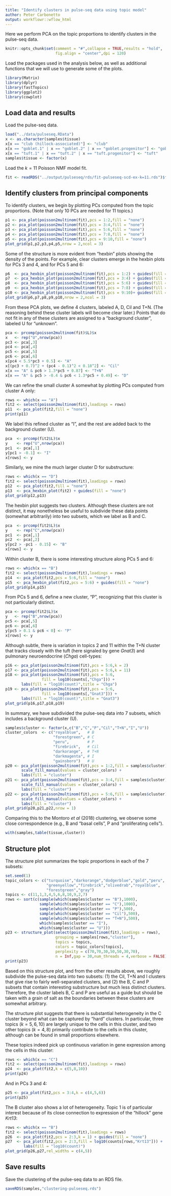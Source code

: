 ```yaml
---
title: "Identify clusters in pulse-seq data using topic model"
author: Peter Carbonetto
output: workflowr::wflow_html
---
```


Here we perform PCA on the topic proportions to identify clusters in
the pulse-seq data. 

```r
knitr::opts_chunk$set(comment = "#",collapse = TRUE,results = "hold",
                      fig.align = "center",dpi = 120)
```

Load the packages used in the analysis below, as well as additional
functions that we will use to generate some of the plots.

```r
library(Matrix)
library(dplyr)
library(fastTopics)
library(ggplot2)
library(cowplot)
```

Load data and results
---------------------

Load the pulse-seq data.

```r
load("../data/pulseseq.RData")
x <- as.character(samples$tissue)
x[x == "club (hillock-associated)"] <- "club"
x[x == "goblet.1" | x == "goblet.2" | x == "goblet.progenitor"] <- "goblet"
x[x == "tuft.1" | x == "tuft.2" | x == "tuft.progenitor"] <- "tuft"
samples$tissue <- factor(x)
```

Load the $k = 11$ Poisson NMF model fit.

```r
fit <- readRDS("../output/pulseseq/rds/fit-pulseseq-scd-ex-k=11.rds")$fit
```

Identify clusters from principal components
-------------------------------------------

To identify clusters, we begin by plotting PCs computed from the topic
proportions. (Note that only 10 PCs are needed for 11 topics.)

```r
p1 <- pca_plot(poisson2multinom(fit),pcs = 1:2,fill = "none")
p2 <- pca_plot(poisson2multinom(fit),pcs = 3:4,fill = "none")
p3 <- pca_plot(poisson2multinom(fit),pcs = 5:6,fill = "none")
p4 <- pca_plot(poisson2multinom(fit),pcs = 7:8,fill = "none")
p5 <- pca_plot(poisson2multinom(fit),pcs = 9:10,fill = "none")
plot_grid(p1,p2,p3,p4,p5,nrow = 2,ncol = 3)
```

Some of the structure is more evident from "hexbin" plots showing the
density of the points. For example, clear clusters emerge in the
hexbin plots for PCs 3 and 4, and for PCs 5 and 6:

```r
p6  <- pca_hexbin_plot(poisson2multinom(fit),pcs = 1:2) + guides(fill = "none")
p7  <- pca_hexbin_plot(poisson2multinom(fit),pcs = 3:4) + guides(fill = "none")
p8  <- pca_hexbin_plot(poisson2multinom(fit),pcs = 5:6) + guides(fill = "none")
p9  <- pca_hexbin_plot(poisson2multinom(fit),pcs = 7:8) + guides(fill = "none")
p10 <- pca_hexbin_plot(poisson2multinom(fit),pcs = 9:10)+ guides(fill = "none")
plot_grid(p6,p7,p8,p9,p10,nrow = 2,ncol = 3)
```

From these PCA plots, we define 4 clusters, labeled A, D, Cil and
T+N. (The reasoning behind these cluster labels will become clear
later.) Points that do not fit in any of these clusters are assigned
to a "background cluster", labeled U for "unknown".

```r
pca <- prcomp(poisson2multinom(fit)$L)$x
x   <- rep("U",nrow(pca))
pc3 <- pca[,3]
pc4 <- pca[,4]
pc5 <- pca[,5]
pc6 <- pca[,6]
x[pc4 < 5.5*pc3 + 0.5] <- "A"
x[(pc3 + 0.7)^2 + (pc4 - 0.1)^2 < 0.18^2] <- "Cil"
x[x == "A" & pc6 > 1.3*pc5 + 0.87] <- "T+N"
x[x == "A" & pc5 > -0.4 & pc6 < 1.3*pc5 + 0.49] <- "D"
```

We can refine the small cluster A somewhat by plotting PCs computed
from cluster A only:

```r
rows <- which(x == "A")
fit2 <- select(poisson2multinom(fit),loadings = rows)
p11  <- pca_plot(fit2,fill = "none")
print(p11)
```

We label this refined cluster as "I", and the rest are added back to
the background cluster (U).

```r
pca  <- prcomp(fit2$L)$x
y    <- rep("U",nrow(pca))
pc1  <- pca[,1]
y[pc1 > -0.1] <- "I"
x[rows] <- y
```

Similarly, we mine the much larger cluster D for substructure:

```r
rows <- which(x == "D")
fit2 <- select(poisson2multinom(fit),loadings = rows)
p12  <- pca_plot(fit2,fill = "none")
p13  <- pca_hexbin_plot(fit2) + guides(fill = "none")
plot_grid(p12,p13)
```

The hexbin plot suggests two clusters. Although these clusters are not
distinct, it may nonetheless be useful to subdivide these data points
(somewhat arbitrarily) into two subsets, which we label as B and C.

```r
pca  <- prcomp(fit2$L)$x
y    <- rep("C",nrow(pca))
pc1  <- pca[,1]
pc2  <- pca[,2]
y[pc2 > -pc1 - 0.15] <- "B"
x[rows] <- y
```

Within cluster B, there is some interesting structure along PCs 5 and
6:

```r
rows <- which(x == "B")
fit2 <- select(poisson2multinom(fit),loadings = rows)
p14  <- pca_plot(fit2,pcs = 5:6,fill = "none")
p15  <- pca_hexbin_plot(fit2,pcs = 5:6) + guides(fill = "none")
plot_grid(p14,p15)
```

From PCs 5 and 6, define a new cluster, "P", recognizing that this
cluster is not particularly distinct.

```r
pca <- prcomp(fit2$L)$x
y   <- rep("B",nrow(pca))
pc5 <- pca[,5]
pc6 <- pca[,6]
y[pc5 > 0.1 & pc6 < 0] <- "P"
x[rows] <- y
```

Although subtle, there is variation in topics 2 and 11 within the T+N
cluster that tracks closely with the tuft (here signaled by gene
*Gnat3*) and pulmonary neuroendocrine (*Chga*) cell-types:

```r
p16 <- pca_plot(poisson2multinom(fit),pcs = 5:6,k = 2)
p17 <- pca_plot(poisson2multinom(fit),pcs = 5:6,k = 11)
p18 <- pca_plot(poisson2multinom(fit),pcs = 5:6,
                fill = log10(counts[,"Chga"])) +
       labs(fill = "log10(count)",title = "Chga")
p19 <- pca_plot(poisson2multinom(fit),pcs = 5:6,
                fill = log10(counts[,"Gnat3"])) +
       labs(fill = "log10(count)",title = "Gnat3")
plot_grid(p16,p17,p18,p19)
```

In summary, we have subdivided the pulse-seq data into 7 subsets,
which includes a background cluster (U).

```r
samples$cluster <- factor(x,c("B","C","P","Cil","T+N","I","U"))
cluster_colors  <- c("royalblue",   # B
                     "forestgreen", # C
                     "peru",        # P
                     "firebrick",   # Cil
 					 "darkorange",  # T+N
					 "darkmagenta", # I
                     "gainsboro")   # U
p20 <- pca_plot(poisson2multinom(fit),pcs = 1:2,fill = samples$cluster) +
       scale_fill_manual(values = cluster_colors) +
       labs(fill = "cluster")
p21 <- pca_plot(poisson2multinom(fit),pcs = 3:4,fill = samples$cluster) +
       scale_fill_manual(values = cluster_colors) +
       labs(fill = "cluster")
p22 <- pca_plot(poisson2multinom(fit),pcs = 5:6,fill = samples$cluster) +
       scale_fill_manual(values = cluster_colors) +
       labs(fill = "cluster")
plot_grid(p20,p21,p22,nrow = 1)
```

Comparing this to the Montoro *et al* (2018) clustering, we observe
some close correspondence (e.g., B and "basal cells", P and
"proliferating cells").

```r
with(samples,table(tissue,cluster))
```

Structure plot
--------------

The structure plot summarizes the topic proportions in each of the 7
subsets:

```r
set.seed(1)
topic_colors <- c("turquoise","darkorange","dodgerblue","gold","peru",
                  "greenyellow","firebrick","olivedrab","royalblue",
                  "forestgreen","gray")
topics <- c(11,1,3,4,5,6,8,10,9,2,7)
rows <- sort(c(sample(which(samples$cluster == "B"),1000),
               sample(which(samples$cluster == "C"),1000),
               sample(which(samples$cluster == "P"),500),
               sample(which(samples$cluster == "Cil"),500),
               sample(which(samples$cluster == "T+N"),500),
               which(samples$cluster == "I"),
               which(samples$cluster == "U")))
p23 <- structure_plot(select(poisson2multinom(fit),loadings = rows),
                      grouping = samples[rows,"cluster"],
                      topics = topics,
   		 			  colors = topic_colors[topics],
		 			  perplexity = c(70,70,30,50,50,30,70),
                      n = Inf,gap = 30,num_threads = 4,verbose = FALSE)
print(p23)
```

Based on this structure plot, and from the other results above, we
roughly subdivide the pulse-seq data into two subsets: (1) the Cil,
T+N and I clusters that give rise to fairly well-separated clusters,
and (2) the B, C and P subsets that contain interesting substructure
but much less distinct clusters. Therefore, the cluster labels B, C and
P are useful as a guide but should be taken with a grain of salt as
the boundaries between these clusters are somewhat arbitrary.

The structure plot suggests that there is substantial heterogeneity in
the C cluster beyond what can be captured by "hard" clusters. In
particular, three topics ($k = 5, 6, 10$) are largely unique to the
cells in this cluster, and two other topics ($k = 4, 8$) primarily
contribute to the cells in this cluster, although can be found in
small proportions elsewhere.

These topics indeed pick up continuous variation in gene expression
among the cells in this cluster:

```r
rows <- which(x == "C")
fit2 <- select(poisson2multinom(fit),loadings = rows)
p24  <- pca_plot(fit2,k = c(5,8,10))
print(p24)
```

And in PCs 3 and 4:

```r
p25 <- pca_plot(fit2,pcs = 3:4,k = c(4,5,6))
print(p25)
```

The B cluster also shows a lot of heterogeneity. Topic 1 is of particular
interest because of its close connection to expression of the "hillock"
gene *Krt13*:

```r
rows <- which(x == "B")
fit2 <- select(poisson2multinom(fit),loadings = rows)
p26  <- pca_plot(fit2,pcs = 2:3,k = 1) + guides(fill = "none")
p27  <- pca_plot(fit2,pcs = 2:3,fill = log10(counts[rows,"Krt13"])) +
        labs(fill = "log10(count)")
plot_grid(p26,p27,rel_widths = c(4,5))
```

Save results
------------

Save the clustering of the pulse-seq data to an RDS file.

```r
saveRDS(samples,"clustering-pulseseq.rds")
```
